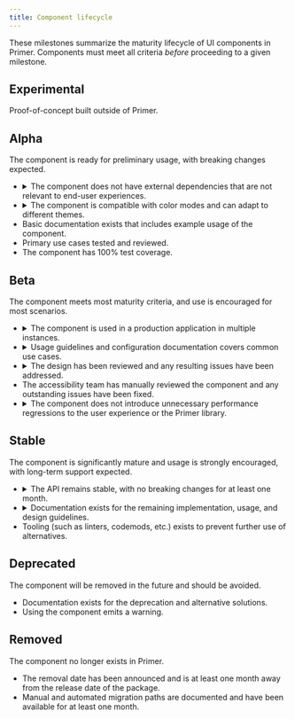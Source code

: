 ```yaml
---
title: Component lifecycle
---
```


These milestones summarize the maturity lifecycle of UI components in Primer. Components must meet all criteria _before_ proceeding to a given milestone.

## Experimental

Proof-of-concept built outside of Primer.

## Alpha

The component is ready for preliminary usage, with breaking changes expected.

- <details><summary>The component does not have external dependencies that are not relevant to end-user experiences. </summary>This could be external libraries or dependencies on libraries in an application (like GitHub.com)</details>
- <details><summary>The component is compatible with color modes and can adapt to different themes. </summary>The component does not reference any hard-coded static values and uses functional variables. Any temporary or app-level variables have been removed. Theme values (such as a new brand scheme) can be swapped out without touching the public API of the component.</details>
- Basic documentation exists that includes example usage of the component.
- Primary use cases tested and reviewed.
- The component has 100% test coverage.

## Beta

The component meets most maturity criteria, and use is encouraged for most scenarios.

- <details><summary>The component is used in a production application in multiple instances.</summary>Expectation is three or more instances in dotcom for Primer ViewComponents, at least one or more instances for Primer React. Usage has been audited and reviewed.</details>
- <details><summary>Usage guidelines and configuration documentation covers common use cases.</summary>Implementation of additional features (secondary priorities) is expected during beta. Additional and most common use cases should be documented by this phase. Documentation should include a sandbox environment such as Storybook.</details>
- <details><summary>The design has been reviewed and any resulting issues have been addressed.</summary>Systems Designers have reviewed the current implementation and how it’s used in production.</details>
- The accessibility team has manually reviewed the component and any outstanding issues have been fixed.
- <details><summary>The component does not introduce unnecessary performance regressions to the user experience or the Primer library.</summary>Where a component is handling loading states or progressive loading of UI, this may require designing for performance.</details>

## Stable

The component is significantly mature and usage is strongly encouraged, with long-term support expected.

- <details><summary>The API remains stable, with no breaking changes for at least one month.</summary>Feedback has been sought and stats on component usage and implementation use cases reviewed. Complex components may require more detailed research, such as setting up scenarios that let consumers test the usability of the API.</details>
- <details><summary>Documentation exists for the remaining implementation, usage, and design guidelines.</summary>Primer React and/or Primer ViewComponents documentation includes all props and variations, accessibility guidelines (including common misuses), and common scenarios. Design documentation is added to Interface Guidelines. Figma components are available in the Primer Web library.</details>
- Tooling (such as linters, codemods, etc.) exists to prevent further use of alternatives.

## Deprecated

The component will be removed in the future and should be avoided.

- Documentation exists for the deprecation and alternative solutions.
- Using the component emits a warning.

## Removed

The component no longer exists in Primer.

- The removal date has been announced and is at least one month away from the release date of the package.
- Manual and automated migration paths are documented and have been available for at least one month.
